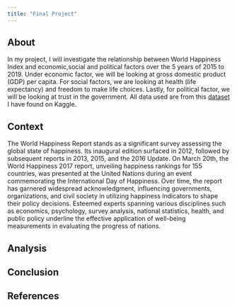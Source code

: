 ```yaml
---
title: "Final Project"
---
```


## About

In my project, I will investigate the relationship between World Happiness Index and economic,social and political factors over the 5 years of 2015 to 2019. Under economic factor, we will be looking at gross domestic product (GDP) per capita. For social factors, we are looking at health (life expectancy) and freedom to make life choices. Lastly, for political factor, we will be looking at trust in the government. All data used are from this [dataset](https://www.kaggle.com/datasets/unsdsn/world-happiness) I have found on Kaggle.

## Context

The World Happiness Report stands as a significant survey assessing the global state of happiness. Its inaugural edition surfaced in 2012, followed by subsequent reports in 2013, 2015, and the 2016 Update. On March 20th, the World Happiness 2017 report, unveiling happiness rankings for 155 countries, was presented at the United Nations during an event commemorating the International Day of Happiness. Over time, the report has garnered widespread acknowledgment, influencing governments, organizations, and civil society in utilizing happiness indicators to shape their policy decisions. Esteemed experts spanning various disciplines such as economics, psychology, survey analysis, national statistics, health, and public policy underline the effective application of well-being measurements in evaluating the progress of nations.

## Analysis

### 

## Conclusion

## References
